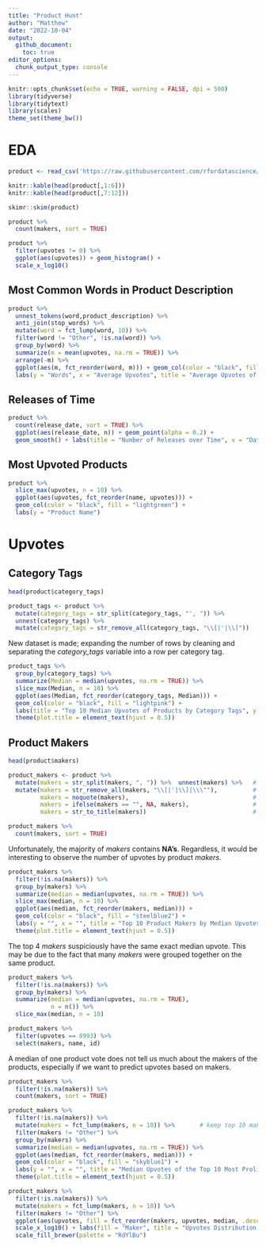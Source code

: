 ```yaml
---
title: "Product Hunt"
author: "Matthew"
date: "2022-10-04"
output: 
  github_document:
    toc: true
editor_options: 
  chunk_output_type: console
---
```


```r
knitr::opts_chunk$set(echo = TRUE, warning = FALSE, dpi = 500)
library(tidyverse)
library(tidytext)
library(scales)
theme_set(theme_bw())
```

# EDA

```r
product <- read_csv('https://raw.githubusercontent.com/rfordatascience/tidytuesday/master/data/2022/2022-10-04/product_hunt.csv')
```

```r
knitr::kable(head(product[,1:6]))
knitr::kable(head(product[,7:12]))

skimr::skim(product)
```

```r
product %>% 
  count(makers, sort = TRUE)
```

```r
product %>% 
  filter(upvotes != 0) %>% 
  ggplot(aes(upvotes)) + geom_histogram() +
  scale_x_log10()
```

## Most Common Words in Product Description

```r
product %>% 
  unnest_tokens(word,product_description) %>% 
  anti_join(stop_words) %>%
  mutate(word = fct_lump(word, 10)) %>% 
  filter(word != "Other", !is.na(word)) %>% 
  group_by(word) %>% 
  summarize(m = mean(upvotes, na.rm = TRUE)) %>% 
  arrange(-m) %>% 
  ggplot(aes(m, fct_reorder(word, m))) + geom_col(color = "black", fill = "lightblue") +
  labs(y = "Words", x = "Average Upvotes", title = "Average Upvotes of Products Based on the 10 Most Common Words")
```

## Releases of Time

```r
product %>% 
  count(release_date, sort = TRUE) %>% 
  ggplot(aes(release_date, n)) + geom_point(alpha = 0.2) +
  geom_smooth() + labs(title = "Number of Releases over Time", x = "Date", y = "Releases")
```

## Most Upvoted Products

```r
product %>% 
  slice_max(upvotes, n = 10) %>% 
  ggplot(aes(upvotes, fct_reorder(name, upvotes))) + 
  geom_col(color = "black", fill = "lightgreen") +
  labs(y = "Product Name")
```

# Upvotes
## Category Tags

```r
head(product$category_tags)

product_tags <- product %>% 
  mutate(category_tags = str_split(category_tags, "', ")) %>% 
  unnest(category_tags) %>% 
  mutate(category_tags = str_remove_all(category_tags, "\\[|'|\\]"))
```

New dataset is made; expanding the number of rows by cleaning and separating the *category_tags* variable into a row per category tag.

```r
product_tags %>% 
  group_by(category_tags) %>% 
  summarize(Median = median(upvotes, na.rm = TRUE)) %>% 
  slice_max(Median, n = 10) %>% 
  ggplot(aes(Median, fct_reorder(category_tags, Median))) + 
  geom_col(color = "black", fill = "lightpink") +
  labs(title = "Top 10 Median Upvotes of Products by Category Tags", y = "", x = "") +
  theme(plot.title = element_text(hjust = 0.5))
```

## Product Makers

```r
head(product$makers)

product_makers <- product %>% 
  mutate(makers = str_split(makers, ", ")) %>%  unnest(makers) %>%   # split into a list and then un-list into rows
  mutate(makers = str_remove_all(makers, "\\[|'|\\]|\\\""),          # remove extra characters
         makers = noquote(makers),                                   # remove quotes
         makers = ifelse(makers == "", NA, makers),                  # turn empty string into NA
         makers = str_to_title(makers))                              # convert into title case
```

```r
product_makers %>%  
  count(makers, sort = TRUE)
```

Unfortunately, the majority of *makers* contains **NA's**. Regardless, it would be interesting to observe the number of upvotes by product *makers*. 

```r
product_makers %>% 
  filter(!is.na(makers)) %>% 
  group_by(makers) %>% 
  summarize(median = median(upvotes, na.rm = TRUE)) %>% 
  slice_max(median, n = 10) %>% 
  ggplot(aes(median, fct_reorder(makers, median))) + 
  geom_col(color = "black", fill = "steelblue2") +
  labs(y = "", x = "", title = "Top 10 Product Makers by Median Upvotes") +
  theme(plot.title = element_text(hjust = 0.5))
```

The top 4 *makers* suspiciously have the same exact median upvote. This may be due to the fact that many *makers* were grouped together on the same product.

```r
product_makers %>% 
  filter(!is.na(makers)) %>% 
  group_by(makers) %>% 
  summarize(median = median(upvotes, na.rm = TRUE),
            n = n()) %>% 
  slice_max(median, n = 10)

product_makers %>% 
  filter(upvotes == 8993) %>% 
  select(makers, name, id)
```

A median of one product vote does not tell us much about the makers of the products, especially if we want to predict upvotes based on makers.

```r
product_makers %>% 
  filter(!is.na(makers)) %>% 
  count(makers, sort = TRUE)

product_makers %>% 
  filter(!is.na(makers)) %>% 
  mutate(makers = fct_lump(makers, n = 10)) %>%       # keep top 10 makers
  filter(makers != "Other") %>% 
  group_by(makers) %>% 
  summarize(median = median(upvotes, na.rm = TRUE)) %>% 
  ggplot(aes(median, fct_reorder(makers, median))) + 
  geom_col(color = "black", fill = "skyblue1") +
  labs(y = "", x = "", title = "Median Upvotes of the Top 10 Most Prolific Product Makers") +
  theme(plot.title = element_text(hjust = 0.5))
```

```r
product_makers %>% 
  filter(!is.na(makers)) %>% 
  mutate(makers = fct_lump(makers, n = 10)) %>%
  filter(makers != "Other") %>% 
  ggplot(aes(upvotes, fill = fct_reorder(makers, upvotes, median, .desc = TRUE))) + geom_density(alpha = 0.7) +
  scale_x_log10() + labs(fill = "Maker", title = "Upvotes Distribution of Top 10 Most Prolific Product Makers") +
  scale_fill_brewer(palette = "RdYlBu")
```

